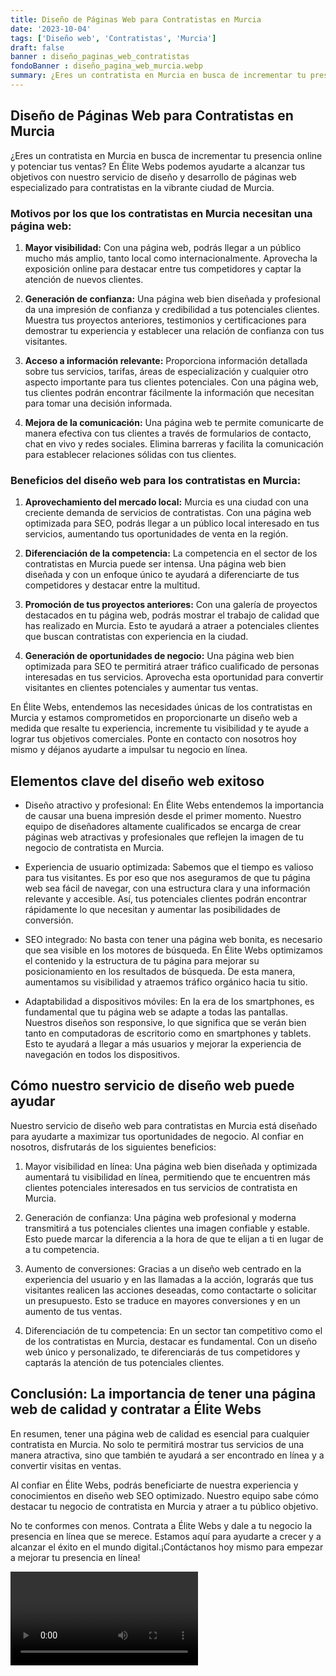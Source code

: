 ```yaml
---
title: Diseño de Páginas Web para Contratistas en Murcia
date: '2023-10-04'
tags: ['Diseño web', 'Contratistas', 'Murcia']
draft: false
banner : diseño_paginas_web_contratistas
fondoBanner : diseño_pagina_web_murcia.webp
summary: ¿Eres un contratista en Murcia en busca de incrementar tu presencia online y potenciar tus ventas? En Élite Webs podemos ayudarte a alcanzar tus objetivos con nuestro servicio de diseño y desarrollo de páginas web especializado para contratistas en la vibrante ciudad de Murcia.
---
```


## Diseño de Páginas Web para Contratistas en Murcia

¿Eres un contratista en Murcia en busca de incrementar tu presencia online y potenciar tus ventas? En Élite Webs podemos ayudarte a alcanzar tus objetivos con nuestro servicio de diseño y desarrollo de páginas web especializado para contratistas en la vibrante ciudad de Murcia.

### **Motivos por los que los contratistas en Murcia necesitan una página web:**

1. **Mayor visibilidad:** Con una página web, podrás llegar a un público mucho más amplio, tanto local como internacionalmente. Aprovecha la exposición online para destacar entre tus competidores y captar la atención de nuevos clientes.

2. **Generación de confianza:** Una página web bien diseñada y profesional da una impresión de confianza y credibilidad a tus potenciales clientes. Muestra tus proyectos anteriores, testimonios y certificaciones para demostrar tu experiencia y establecer una relación de confianza con tus visitantes.

3. **Acceso a información relevante:** Proporciona información detallada sobre tus servicios, tarifas, áreas de especialización y cualquier otro aspecto importante para tus clientes potenciales. Con una página web, tus clientes podrán encontrar fácilmente la información que necesitan para tomar una decisión informada.

4. **Mejora de la comunicación:** Una página web te permite comunicarte de manera efectiva con tus clientes a través de formularios de contacto, chat en vivo y redes sociales. Elimina barreras y facilita la comunicación para establecer relaciones sólidas con tus clientes.

### **Beneficios del diseño web para los contratistas en Murcia:**

1. **Aprovechamiento del mercado local:** Murcia es una ciudad con una creciente demanda de servicios de contratistas. Con una página web optimizada para SEO, podrás llegar a un público local interesado en tus servicios, aumentando tus oportunidades de venta en la región.

2. **Diferenciación de la competencia:** La competencia en el sector de los contratistas en Murcia puede ser intensa. Una página web bien diseñada y con un enfoque único te ayudará a diferenciarte de tus competidores y destacar entre la multitud.

3. **Promoción de tus proyectos anteriores:** Con una galería de proyectos destacados en tu página web, podrás mostrar el trabajo de calidad que has realizado en Murcia. Esto te ayudará a atraer a potenciales clientes que buscan contratistas con experiencia en la ciudad.

4. **Generación de oportunidades de negocio:** Una página web bien optimizada para SEO te permitirá atraer tráfico cualificado de personas interesadas en tus servicios. Aprovecha esta oportunidad para convertir visitantes en clientes potenciales y aumentar tus ventas.

En Élite Webs, entendemos las necesidades únicas de los contratistas en Murcia y estamos comprometidos en proporcionarte un diseño web a medida que resalte tu experiencia, incremente tu visibilidad y te ayude a lograr tus objetivos comerciales. Ponte en contacto con nosotros hoy mismo y déjanos ayudarte a impulsar tu negocio en línea.

<GifSeo />

<Cta />

## Elementos clave del diseño web exitoso

- Diseño atractivo y profesional: En Élite Webs entendemos la importancia de causar una buena impresión desde el primer momento. Nuestro equipo de diseñadores altamente cualificados se encarga de crear páginas web atractivas y profesionales que reflejen la imagen de tu negocio de contratista en Murcia.

- Experiencia de usuario optimizada: Sabemos que el tiempo es valioso para tus visitantes. Es por eso que nos aseguramos de que tu página web sea fácil de navegar, con una estructura clara y una información relevante y accesible. Así, tus potenciales clientes podrán encontrar rápidamente lo que necesitan y aumentar las posibilidades de conversión.

- SEO integrado: No basta con tener una página web bonita, es necesario que sea visible en los motores de búsqueda. En Élite Webs optimizamos el contenido y la estructura de tu página para mejorar su posicionamiento en los resultados de búsqueda. De esta manera, aumentamos su visibilidad y atraemos tráfico orgánico hacia tu sitio.

- Adaptabilidad a dispositivos móviles: En la era de los smartphones, es fundamental que tu página web se adapte a todas las pantallas. Nuestros diseños son responsive, lo que significa que se verán bien tanto en computadoras de escritorio como en smartphones y tablets. Esto te ayudará a llegar a más usuarios y mejorar la experiencia de navegación en todos los dispositivos.

## Cómo nuestro servicio de diseño web puede ayudar

Nuestro servicio de diseño web para contratistas en Murcia está diseñado para ayudarte a maximizar tus oportunidades de negocio. Al confiar en nosotros, disfrutarás de los siguientes beneficios:

1. Mayor visibilidad en línea: Una página web bien diseñada y optimizada aumentará tu visibilidad en línea, permitiendo que te encuentren más clientes potenciales interesados en tus servicios de contratista en Murcia.

2. Generación de confianza: Una página web profesional y moderna transmitirá a tus potenciales clientes una imagen confiable y estable. Esto puede marcar la diferencia a la hora de que te elijan a ti en lugar de a tu competencia.

3. Aumento de conversiones: Gracias a un diseño web centrado en la experiencia del usuario y en las llamadas a la acción, lograrás que tus visitantes realicen las acciones deseadas, como contactarte o solicitar un presupuesto. Esto se traduce en mayores conversiones y en un aumento de tus ventas.

4. Diferenciación de tu competencia: En un sector tan competitivo como el de los contratistas en Murcia, destacar es fundamental. Con un diseño web único y personalizado, te diferenciarás de tus competidores y captarás la atención de tus potenciales clientes.

## Conclusión: La importancia de tener una página web de calidad y contratar a Élite Webs

En resumen, tener una página web de calidad es esencial para cualquier contratista en Murcia. No solo te permitirá mostrar tus servicios de una manera atractiva, sino que también te ayudará a ser encontrado en línea y a convertir visitas en ventas.

Al confiar en Élite Webs, podrás beneficiarte de nuestra experiencia y conocimientos en diseño web SEO optimizado. Nuestro equipo sabe cómo destacar tu negocio de contratista en Murcia y atraer a tu público objetivo.

No te conformes con menos. Contrata a Élite Webs y dale a tu negocio la presencia en línea que se merece. Estamos aquí para ayudarte a crecer y a alcanzar el éxito en el mundo digital.¡Contáctanos hoy mismo para empezar a mejorar tu presencia en línea!

<Video />

<CtaBot job='Contratistas' city='Murcia'/>

<Gmaps query='Murcia+españa+maps' />
